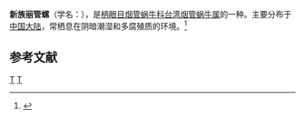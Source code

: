 {{Speciesbox
| taxon = Formosana artifina
| binomial_authority = (Heude, 1885)
}}
'''新族丽管螺'''（学名：''{{lang|la|Formosana artifina}}''），是[[柄眼目|柄眼目]][[烟管蜗牛科|烟管蜗牛科]][[台湾烟管蜗牛属|台湾烟管蜗牛属]]的一种。主要分布于[[中国大陆|中国大陆]]，常栖息在阴暗潮湿和多腐殖质的环境。<ref>{{cite web|url=http://shell.sinica.edu.tw/chinese/shellbase_detail.php?science_no=5973|title=国际贝库：新族丽管螺|publisher=台湾贝类资料库|accessdate=2009-08-11|archive-date=2016-03-04|archive-url=https://web.archive.org/web/20160304105256/http://shell.sinica.edu.tw/chinese/shellbase_detail.php?science_no=5973|dead-url=no}}</ref>

== 参考文献 ==
{{reflist}}
{{taxonbar}}
[[Category:_1885年描述的动物|T]]
[[Category:台湾烟管蜗牛属|T]]